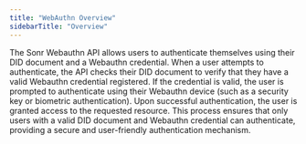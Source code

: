 ```yaml
---
title: "WebAuthn Overview"
sidebarTitle: "Overview"
---
```


The Sonr Webauthn API allows users to authenticate themselves using their DID document and a Webauthn credential. When a user attempts to authenticate, the API checks their DID document to verify that they have a valid Webauthn credential registered. If the credential is valid, the user is prompted to authenticate using their Webauthn device (such as a security key or biometric authentication). Upon successful authentication, the user is granted access to the requested resource. This process ensures that only users with a valid DID document and Webauthn credential can authenticate, providing a secure and user-friendly authentication mechanism.
